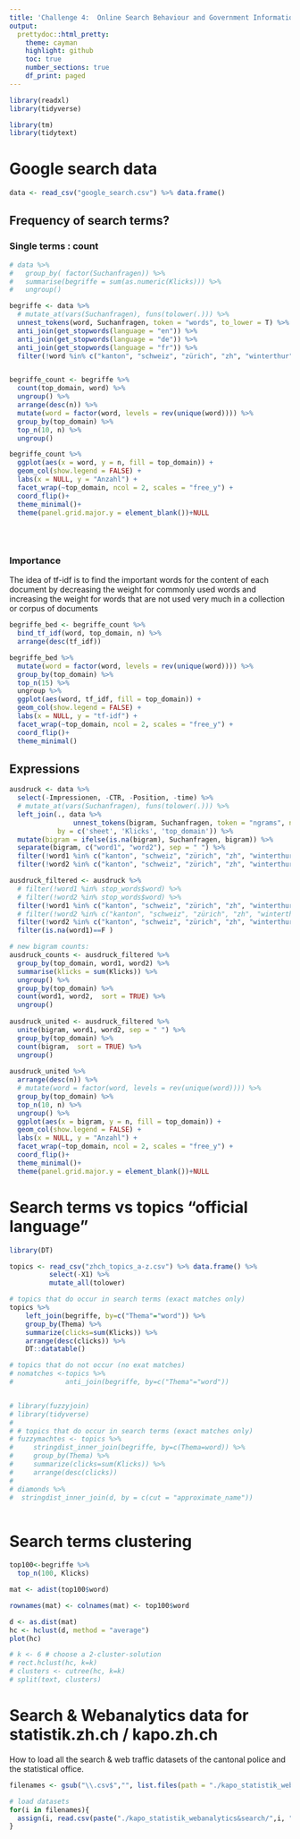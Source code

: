 ```yaml
---
title: 'Challenge 4:  Online Search Behaviour and Government Information'
output: 
  prettydoc::html_pretty:
    theme: cayman
    highlight: github
    toc: true 
    number_sections: true 
    df_print: paged
---
```


```r
library(readxl)
library(tidyverse)

library(tm)
library(tidytext)

```


# Google search data

```r
data <- read_csv("google_search.csv") %>% data.frame()
```

## Frequency of search terms?
### Single terms : count
```r
# data %>% 
#   group_by( factor(Suchanfragen)) %>% 
#   summarise(begriffe = sum(as.numeric(Klicks))) %>% 
#   ungroup() 

begriffe <- data %>% 
  # mutate_at(vars(Suchanfragen), funs(tolower(.))) %>% 
  unnest_tokens(word, Suchanfragen, token = "words", to_lower = T) %>% 
  anti_join(get_stopwords(language = "en")) %>% 
  anti_join(get_stopwords(language = "de")) %>% 
  anti_join(get_stopwords(language = "fr")) %>% 
  filter(!word %in% c("kanton", "schweiz", "zürich", "zh", "winterthur", "2018", "2019", "2017", "deutsch", "stadt")) 


begriffe_count <- begriffe %>% 
  count(top_domain, word) %>% 
  ungroup() %>% 
  arrange(desc(n)) %>% 
  mutate(word = factor(word, levels = rev(unique(word)))) %>%
  group_by(top_domain) %>% 
  top_n(10, n) %>%
  ungroup() 

begriffe_count %>%  
  ggplot(aes(x = word, y = n, fill = top_domain)) +
  geom_col(show.legend = FALSE) +
  labs(x = NULL, y = "Anzahl") +
  facet_wrap(~top_domain, ncol = 2, scales = "free_y") +
  coord_flip()+
  theme_minimal()+
  theme(panel.grid.major.y = element_blank())+NULL
  
  
  
```

### Importance
The idea of tf-idf is to find the important words for the content of each document by decreasing the weight for commonly used words and increasing the weight for words that are not used very much in a collection or corpus of documents


```r
begriffe_bed <- begriffe_count %>%
  bind_tf_idf(word, top_domain, n) %>% 
  arrange(desc(tf_idf))

begriffe_bed %>% 
  mutate(word = factor(word, levels = rev(unique(word)))) %>% 
  group_by(top_domain) %>% 
  top_n(15) %>% 
  ungroup %>%
  ggplot(aes(word, tf_idf, fill = top_domain)) +
  geom_col(show.legend = FALSE) +
  labs(x = NULL, y = "tf-idf") +
  facet_wrap(~top_domain, ncol = 2, scales = "free_y") +
  coord_flip()+
  theme_minimal()
```


## Expressions
```r

ausdruck <- data %>% 
  select(-Impressionen, -CTR, -Position, -time) %>% 
  # mutate_at(vars(Suchanfragen), funs(tolower(.))) %>% 
  left_join(., data %>% 
                unnest_tokens(bigram, Suchanfragen, token = "ngrams", n = 2),
            by = c('sheet', 'Klicks', 'top_domain')) %>% 
  mutate(bigram = ifelse(is.na(bigram), Suchanfragen, bigram)) %>% 
  separate(bigram, c("word1", "word2"), sep = " ") %>% 
  filter(!word1 %in% c("kanton", "schweiz", "zürich", "zh", "winterthur", "2018", "2019", "2017", "deutsch", "stadt")) %>% 
  filter(!word2 %in% c("kanton", "schweiz", "zürich", "zh", "winterthur", "2018", "2019", "2017", "deutsch", "stadt"))

ausdruck_filtered <- ausdruck %>%
  # filter(!word1 %in% stop_words$word) %>%
  # filter(!word2 %in% stop_words$word) %>% 
  filter(!word1 %in% c("kanton", "schweiz", "zürich", "zh", "winterthur", "2018", "2019", "2017", "deutsch", "stadt")) %>% 
  # filter(!word2 %in% c("kanton", "schweiz", "zürich", "zh", "winterthur", "2018", "2019", "2017", "deutsch", "stadt")) %>% 
  filter(!word2 %in% c("kanton", "schweiz", "zürich", "zh", "winterthur", "2018", "2019", "2017", "deutsch", "stadt")) %>% 
  filter(is.na(word1)==F )

# new bigram counts:
ausdruck_counts <- ausdruck_filtered %>% 
  group_by(top_domain, word1, word2) %>% 
  summarise(klicks = sum(Klicks)) %>% 
  ungroup() %>% 
  group_by(top_domain) %>% 
  count(word1, word2,  sort = TRUE) %>% 
  ungroup()
  
ausdruck_united <- ausdruck_filtered %>%
  unite(bigram, word1, word2, sep = " ") %>% 
  group_by(top_domain) %>% 
  count(bigram,  sort = TRUE) %>% 
  ungroup()
  
ausdruck_united %>%  
  arrange(desc(n)) %>% 
  # mutate(word = factor(word, levels = rev(unique(word)))) %>%
  group_by(top_domain) %>% 
  top_n(10, n) %>%
  ungroup() %>% 
  ggplot(aes(x = bigram, y = n, fill = top_domain)) +
  geom_col(show.legend = FALSE) +
  labs(x = NULL, y = "Anzahl") +
  facet_wrap(~top_domain, ncol = 2, scales = "free_y") +
  coord_flip()+
  theme_minimal()+
  theme(panel.grid.major.y = element_blank())+NULL
```


# Search terms vs topics "official language" 


```r

library(DT)

topics <- read_csv("zhch_topics_a-z.csv") %>% data.frame() %>% 
          select(-X1) %>% 
          mutate_all(tolower)

# topics that do occur in search terms (exact matches only)
topics %>% 
    left_join(begriffe, by=c("Thema"="word")) %>% 
    group_by(Thema) %>% 
    summarize(clicks=sum(Klicks)) %>% 
    arrange(desc(clicks)) %>% 
    DT::datatable()

# topics that do not occur (no exat matches)
# nomatches <-topics %>% 
#             anti_join(begriffe, by=c("Thema"="word"))


# library(fuzzyjoin)
# library(tidyverse)
# 
# # topics that do occur in search terms (exact matches only)
# fuzzymachtes <- topics %>% 
#     stringdist_inner_join(begriffe, by=c(Thema=word)) %>% 
#     group_by(Thema) %>% 
#     summarize(clicks=sum(Klicks)) %>% 
#     arrange(desc(clicks))
# 
# diamonds %>%
#  stringdist_inner_join(d, by = c(cut = "approximate_name"))



```
# Search terms clustering
```r

top100<-begriffe %>% 
  top_n(100, Klicks) 

mat <- adist(top100$word)

rownames(mat) <- colnames(mat) <- top100$word

d <- as.dist(mat)
hc <- hclust(d, method = "average")
plot(hc)

# k <- 6 # choose a 2-cluster-solution
# rect.hclust(hc, k=k)
# clusters <- cutree(hc, k=k)
# split(text, clusters)


```

# Search & Webanalytics data for statistik.zh.ch / kapo.zh.ch

How to load all the search & web traffic datasets of the cantonal police and the statistical office.
```r

filenames <- gsub("\\.csv$","", list.files(path = "./kapo_statistik_webanalytics&search/",pattern="\\.csv$"))

# load datasets
for(i in filenames){
  assign(i, read.csv(paste("./kapo_statistik_webanalytics&search/",i, ".csv", sep="")))
}

```

# 
```r




```


